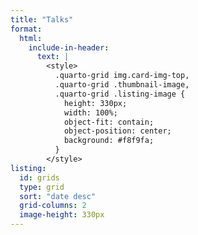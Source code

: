 ---
title: "Talks"
format:
  html:
    include-in-header:
      text: |
        <style>
          .quarto-grid img.card-img-top,
          .quarto-grid .thumbnail-image,
          .quarto-grid .listing-image {
            height: 330px;
            width: 100%;
            object-fit: contain;
            object-position: center;
            background: #f8f9fa;
          }
        </style>
listing:
  id: grids
  type: grid
  sort: "date desc"
  grid-columns: 2
  image-height: 330px
---


::: {#grids}
:::




